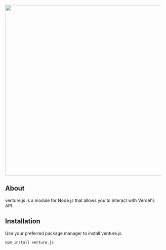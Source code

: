 <br />

<div align="center">
  <a href="https://npmjs.com/package/venture.js">
    <img
      src="https://jvk6hm88bttdy90i.public.blob.vercel-storage.com/vercel-js-wk3MNC1oVXn8N6OaYErDBKAfZue0Pc.png"
      width="550"
    />
  </a>
</div>

## About

venture.js is a module for Node.js that allows you to interact with Vercel's API.

## Installation

Use your preferred package manager to install venture.js.

```sh npm2yarn
npm install venture.js
```
